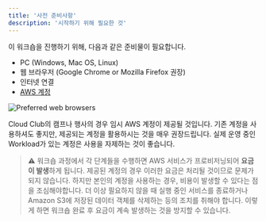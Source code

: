 ```yaml
---
title: '사전 준비사항'
description: '시작하기 위해 필요한 것'
---
```


이 워크숍을 진행하기 위해, 다음과 같은 준비물이 필요합니다.

- PC (Windows, Mac OS, Linux)
- 웹 브라우저 (Google Chrome or Mozilla Firefox 권장)
- 인터넷 연결
- [AWS 계정](https://aws.amazon.com/console/)

![Preferred web browsers](https://static.us-east-1.prod.workshops.aws/public/856f008e-b000-462c-b14e-2b12e35d7697/static/images/prerequisites/web-browsers-small.svg)

Cloud Club의 캠프나 행사의 경우 임시 AWS 계정이 제공될 것입니다. 기존 계정을 사용하셔도 좋지만, 제공되는 계정을 활용하시는 것을 매우 권장드립니다. 실제 운영 중인 Workload가 있는 계정은 사용을 자제하는 것이 좋습니다.

> ⚠️ 워크숍 과정에서 각 단계들을 수행하면 AWS 서비스가 프로비저닝되어 **요금이 발생**하게 됩니다.  제공된 계정의 경우 이러한 요금은 처리될 것이므로 문제가 되지 않습니다. 하지만 본인의 계정을 사용하는 경우, 비용이 발생할 수 있다는 점을 조심해야합니다. 더 이상 필요하지 않을 때 실행 중인 서비스를 종료하거나 Amazon S3에 저장된 데이터 객체를 삭제하는 등의 조치를 취해야 합니다. 이렇게 하면 워크숍 완료 후 요금이 계속 발생하는 것을 방지할 수 있습니다.